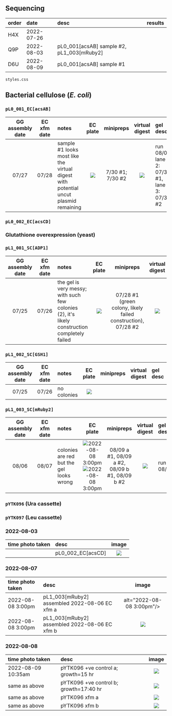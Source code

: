 ## Sequencing

|order|date      |desc|results|
|:----|:---------|:---|:------|
|H4X  |2022-07-26|||
|Q9P  |2022-08-03|pL0_001[acsAB] sample #2, pL1_003[mRuby2]||
|D6U  |2022-08-09|pL0_001[acsAB] sample #1||

```copyfiles
styles.css
```

<link rel="stylesheet" href="./styles.css" />

## Bacterial cellulose (_E. coli_)

### `pL0_001_EC[acsAB]`

|GG assembly date|EC xfm date|notes|EC plate|minipreps|virtual digest|gel desc|gel|sequencing|
|:--------------:|:---------:|:----|:------:|:-------:|:------------:|:-------|:-:|:--------:|
|07/27|07/28|sample #1 looks most like the virtual digest with potential uncut plasmid remaining|<img src="./2022-07-28 pL0_001_EC[acsAB] xfm.jpg" />|7/30 #1; 7/30 #2|<img src="./gels/2022-08-01 virtual digest pL0_001[acsAB].png" />|run 08/01 <br/>lane 2: 07/30 #1, lane 3: 07/30 #2|<img src="./gels/2022-08-01 ADP1 acsAB.png" />|Q9P, D6U|

### `pL0_002_EC[acsCD]`


### Glutathione overexpression (yeast)

### `pL1_001_SC[ADP1]`
|GG assembly date|EC xfm date|notes|EC plate|minipreps|virtual digest|gel desc|gel|sequencing|Yeast xfm date|Yeast plate|
|:--------------:|:---------:|:----|:------:|:-------:|:------------:|:-------|:-:|:--------:|:------------:|:---------:|
|07/25|07/26|the gel is very messy; with such few colonies (2), it's likely construction completely failed|<img src="./plates/2022-07-26 pL1_001_SC[ADP1] xfm.jpg" />|07/28 #1 (green colony, likely failed construction), 07/28 #2|<img src="./gels/2022-08-01 virtual digest pL1_001 ADP1.png" />|lane 1: 07/28 #2 + BbsI + PvuI|<img src="./gels/2022-08-01 ADP1 acsAB.png" />||||

### `pL1_002_SC[GSH1]`
|GG assembly date|EC xfm date|notes|EC plate|minipreps|virtual digest|gel desc|gel|sequencing|Yeast xfm date|Yeast plate|
|:--------------:|:---------:|:----|:------:|:-------:|:------------:|:-------|:-:|:--------:|:------------:|:---------:|
|07/25|07/26|no colonies|<img src="./plates/2022-07-26 pL1_002_SC[GSH1] xfm.jpg" />|||||||

### `pL1_003_SC[mRuby2]`

|GG assembly date|EC xfm date|notes|EC plate|minipreps|virtual digest|gel desc|gel|sequencing|Yeast xfm date|Yeast plate|
|:--------------:|:---------:|:----|:------:|:-------:|:------------:|:-------|:-:|:--------:|:------------:|:---------:|
|08/06|08/07|colonies are red but the gel looks wrong|<img src="./2022-08-07 pL1_003[mRuby2] EC xfm a.jpg" alt="2022-08-08 3:00pm"/> <img src="./2022-08-07 pL1_003[mRuby2] EC xfm b.jpg" alt="2022-08-08 3:00pm"/>|08/09 a #1, 08/09 a #2, 08/09 b #1, 08/09 b #2|<img src="./gels/2022-08-09 virtual digest pL1_003[mRuby2].png" />|run 08/09 <br /> |<img src="./gels/2022-08-09 mRuby2.jpg" />||08/09 5:45PM||

### `pYTK096` (Ura cassette)

### `pYTK097` (Leu cassette)



### 2022-08-03

|time photo taken|desc|image|
|:---|:---|:---:|
||pL0_002_EC[acsCD]|<img src="./2022-08-03 pL0_002_EC[acsCD] xfm.jpg" />|

### 2022-08-07

|time photo taken|desc|image|
|:---------------|:---|:---:|
|2022-08-08 3:00pm|pL1_003[mRuby2] assembled 2022-08-06 EC xfm a| alt="2022-08-08 3:00pm"/>|
|2022-08-08 3:00pm|pL1_003[mRuby2] assembled 2022-08-06 EC xfm b|<img src="./2022-08-07 pL1_003[mRuby2] EC xfm b.jpg" />|

### 2022-08-08

|time photo taken|desc|image|
|:---|:---|:---:|
|2022-08-09 10:35am|pYTK096 +ve control a; growth=15 hr|<img src="./2022-08-08 YTK096 +ve control a.jpg" />|
|same as above|pYTK096 +ve control b; growth=17:40 hr|<img src="./2022-08-08 YTK096 +ve control b.jpg" />|
|same as above|pYTK096 xfm a|<img src="./2022-08-08 YTK096 xfm a.jpg" />|
|same as above|pYTK096 xfm b|<img src="./2022-08-08 YTK096 xfm b.jpg" />|
